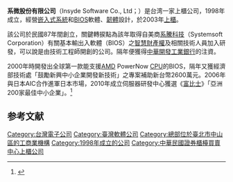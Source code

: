 {{Expand language|1=en|time=2021-01-26T01:11:47+00:00}}
{{Infobox_Company
| company_name = 系微股份有限公司
| company_logo = 
| company_type = [[股份有限公司|股份有限公司]]
| market_information = {{otc|6231}}
| foundation = 1998/09/18
| location = {{TWN}}台北市中山區建國北路二段120號16樓
| key_people = [[董事長|董事長]]：[[王志高|王志高]]<br>[[總經理|總經理]]：[[莊鈴文|莊鈴文]]
| num_employees = 約550人
| industry = 軟體[[韌體|韌體]]設計
| products = Insyde H2O, BIOS
| capital = [[新台幣|新台幣]]3.8億元
| operating_income = {{profit}}NT$2.54億（2010年）
| net_income = {{profit}}NT$2.41億（2010年）
| revenue = [[新台幣|新台幣]]$11.3億（2020年）
| homepage = [http://www.insyde.com www.insyde.com]
| name_en = Insyde Software Co., Ltd.
}}
'''系微股份有限公司'''（Insyde Software Co., Ltd；{{Otc|6231}}）是台湾一家上櫃公司，1998年成立，經營[[嵌入式系統|嵌入式系統]]和[[BIOS|BIOS]]軟體、[[韌體|韌體]]設計，於2003年[[上櫃|上櫃]]。

該公司於民國87年間創立，關鍵轉捩點為該年取得自美商[[系騰科技|系騰科技]]（Systemsoft Corporation）有關基本輸出入軟體（BIOS）之[[智慧財產權|智慧財產權]]及相關技術人員加入研發，可以說是由技術工程師開創的公司。隔年便獲得[[中華開發工業銀行|中華開發工業銀行]]的注資。

2000年時開發出全球第一款能支援[[AMD|AMD]] PowerNow [[CPU|CPU]]的BIOS，隔年又獲經濟部技術處「鼓勵新興中小企業開發新技術」之專案補助新台幣2600萬元。2006年與日本AIC合作進軍日本市場，2010年成立伺服器研發中心獲選《[[富比士|富比士]]》「亞洲200家最佳中小企業」。<ref>{{Cite web |url=http://udn.com/NEWS/FINANCE/FIN3/6330830.shtml |title=宏碁娶親 系微呼聲高 |accessdate=2011-06-10 |archive-date=2011-06-16 |archive-url=https://web.archive.org/web/20110616061850/http://udn.com/NEWS/FINANCE/FIN3/6330830.shtml |dead-url=no }}</ref>

==参考文献==
{{reflist}}

[[Category:台灣電子公司|Category:台灣電子公司]]
[[Category:臺灣軟體公司|Category:臺灣軟體公司]]
[[Category:總部位於臺北市中山區的工商業機構|Category:總部位於臺北市中山區的工商業機構]]
[[Category:1998年成立的公司|Category:1998年成立的公司]]
[[Category:中華民國證券櫃檯買賣中心上櫃公司|Category:中華民國證券櫃檯買賣中心上櫃公司]]